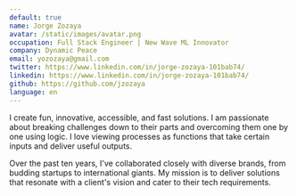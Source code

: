 ```yaml
---
default: true
name: Jorge Zozaya
avatar: /static/images/avatar.png
occupation: Full Stack Engineer | New Wave ML Innovator
company: Dynamic Peace
email: yozozaya@gmail.com
twitter: https://www.linkedin.com/in/jorge-zozaya-101bab74/
linkedin: https://www.linkedin.com/in/jorge-zozaya-101bab74/
github: https://github.com/jzozaya
language: en
---
```


I create fun, innovative, accessible, and fast solutions. I am passionate about breaking challenges down to their parts and overcoming them one by one using logic. I love viewing processes as functions that take certain inputs and deliver useful outputs.

Over the past ten years, I've collaborated closely with diverse brands, from budding startups to international giants. My mission is to deliver solutions that resonate with a client's vision and cater to their tech requirements.

